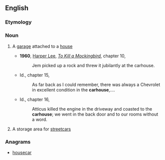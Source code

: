 ==English==

===Etymology===
{{compound|car|house|lang=en}}

===Noun===
{{en-noun}}
# {{label|en|US}} A [[garage]] attached to a [[house]]
#* '''1960''', [[w:Harper Lee|Harper Lee]], ''[[w:To Kill a Mockingbird|To Kill a Mockingbird]]'', chapter 10,
#*: Jem picked up a rock and threw it jubilantly at the carhouse.
#* Id., chapter 15,
#*: As far back as I could remember, there was always a Chevrolet in excellent condition in the '''carhouse''',....
#* Id., chapter 16,
#*: Atticus killed the engine in the driveway and coasted to the '''carhouse'''; we went in the back door and to our rooms without a word.
# {{label|en|US|dated}} A storage area for [[streetcar]]s

===Anagrams===
* [[housecar#English|housecar]]